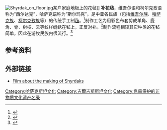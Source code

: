 {{Orphan|time=2015-12-10T11:29:06+00:00}}

[[File:Shyrdak_on_floor.jpg|thumb]]某户家庭地板上的花毡]]
'''补花毡'''，维吾尔语和柯尔克孜语称为“西尔达克”，哈萨克语称为“斯尔玛克”，是中亚各民族（包括[[维吾尔族|维吾尔族]]、[[哈萨克族|哈萨克族]]、[[柯尔克孜族|柯尔克孜族]]等）的传统手工制[[毡|毡]]。<ref name="FergusJandosova2003">{{cite book|last1=Fergus|first1=Michael|last2=Jandosova|first2=Janar|title=Kazakhstan: Coming of Age|url=http://books.google.com/books?id=jAu9ttUqiJoC&pg=PA213|year=2003|publisher=Stacey International|isbn=978-1-900988-61-2|page=213}}</ref>制作工艺为用彩色布套剪成羊角、鹿角、骨、树枝、云等纹样缝绣在毡上，正反对补。<ref>{{cite news|language =中文|author =黄适远|coauthors =|url =http://www.mzb.com.cn/html/report/152275-1.htm|title =维吾尔族花毡：祖先留下来的精美技艺|publisher =中国民族报|pages =该新闻的页码|date =2010-11-05|accessdate =2015-12-04|deadurl =yes|archiveurl =https://web.archive.org/web/20160304103004/http://www.mzb.com.cn/html/report/152275-1.htm|archivedate =2016-03-04|df =}}</ref>制作流程相较其它种类的花毡简单，因此在游牧民族内很流行。<ref>{{cite journal |author =I.V.奥克佳布里斯卡亚，D.V.切列米辛 |title=阿尔泰的花毡 |journal=伊犁师范学院学报 |volume=Dec.2006 |issue=4 |pages= |id= |url= |accessdate= 2015-12-03 |quote= |date=2006年12月}}</ref>

==参考资料==
{{reflist}}

==外部链接==
* [https://web.archive.org/web/20140519221841/http://www.shyrdak-jurte.de/herstellung/ Film about the making of Shyrdaks]

[[Category:哈萨克斯坦文化|Category:哈萨克斯坦文化]]
[[Category:吉爾吉斯斯坦文化|Category:吉爾吉斯斯坦文化]]
[[Category:急需保护的非物质文化遗产名录|Category:急需保护的非物质文化遗产名录]]


{{Kazakhstan-stub}}
{{Kyrgyzstan-stub}}
{{culture-stub}}